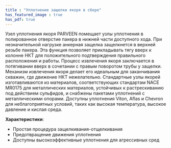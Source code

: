 ```yaml
---
title : "Уплотнение защелки якоря в сборе"
has_featured_image : true
has_pdf: true
---
```


Узел уплотнения якоря PARVEEN помещает узлы уплотнения в полированное отверстие пакера в нижней части доступного хода. При незначительной нагрузке анкерная защелка защелкнется в верхней резьбе пакера. Эта функция позволяет прикладывать тягу вверх к колонне НКТ для положительного подтверждения правильного расположения и работы.
Процесс извлечения якоря заключается в потягивании вверх в сочетании с правым поворотом трубы у защелки. Механизм извлечения якоря делает его идеальным для заканчивания скважин, где движение НКТ нежелательно.
Стандартные узлы якорей изготавливаются из материалов, соответствующих стандартам NACE MR0175 для металлических материалов, устойчивых к растрескиванию под действием сульфидов, и снабжены пакетами уплотнений с металлическими опорами. Доступны уплотнения Viton, Aflas и Chevron для неблагоприятных условий, таких как высокая температура, высокое давление и кислая среда.

**Характеристики**:

* Простая процедура защелкивания-отщелкивания
* Предотвращение движения уплотнения
* Доступны высокоэффективные уплотнения для агрессивных сред
